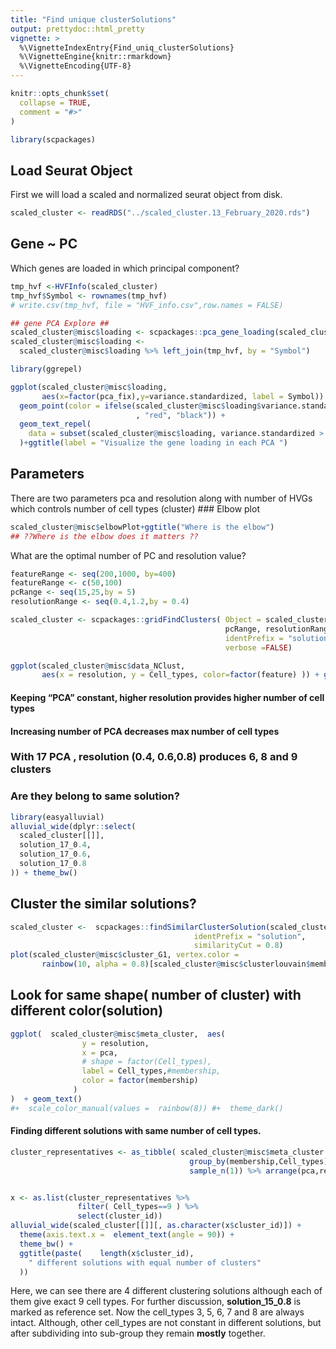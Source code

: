 ```yaml
---
title: "Find unique clusterSolutions"
output: prettydoc::html_pretty
vignette: >
  %\VignetteIndexEntry{Find_uniq_clusterSolutions}
  %\VignetteEngine{knitr::rmarkdown}
  %\VignetteEncoding{UTF-8}
---
```


```r
knitr::opts_chunk$set(
  collapse = TRUE,
  comment = "#>"
)
```

```r
library(scpackages)
```


## Load Seurat Object 

First we will load a scaled and normalized seurat object from disk.

```r
scaled_cluster <- readRDS("../scaled_cluster.13_February_2020.rds")
```

## Gene ~ PC

Which genes are loaded in which principal component?

```r
tmp_hvf <-HVFInfo(scaled_cluster)
tmp_hvf$Symbol <- rownames(tmp_hvf)
# write.csv(tmp_hvf, file = "HVF_info.csv",row.names = FALSE)

## gene PCA Explore ##
scaled_cluster@misc$loading <- scpackages::pca_gene_loading(scaled_cluster)
scaled_cluster@misc$loading <-
  scaled_cluster@misc$loading %>% left_join(tmp_hvf, by = "Symbol")

library(ggrepel)

ggplot(scaled_cluster@misc$loading, 
       aes(x=factor(pca_fix),y=variance.standardized, label = Symbol)) +
  geom_point(color = ifelse(scaled_cluster@misc$loading$variance.standardized > 4 
                            , "red", "black")) +
  geom_text_repel(
    data = subset(scaled_cluster@misc$loading, variance.standardized > 6 )
  )+ggtitle(label = "Visualize the gene loading in each PCA ")
```

## Parameters

There are two parameters pca and resolution along with number of HVGs which controls number of cell types (cluster) 
### Elbow plot 

```r

scaled_cluster@misc$elbowPlot+ggtitle("Where is the elbow")
## ??Where is the elbow does it matters ??
```

What are the optimal number of PC and resolution value?

```r
featureRange <- seq(200,1000, by=400)
featureRange <- c(50,100)
pcRange <- seq(15,25,by = 5)
resolutionRange <- seq(0.4,1.2,by = 0.4)

scaled_cluster <- scpackages::gridFindClusters( Object = scaled_cluster, 
                                                pcRange, resolutionRange, featureRange,
                                                identPrefix = "solution", 
                                                verbose =FALSE)

ggplot(scaled_cluster@misc$data_NClust,
       aes(x = resolution, y = Cell_types, color=factor(feature) )) + geom_line() + facet_wrap(. ~ pc)
```

#### Keeping "PCA" constant, higher resolution provides higher number of cell types
#### Increasing number of PCA decreases max number of cell types

### With 17 PCA , resolution (0.4, 0.6,0.8) produces 6, 8 and 9 clusters  
### Are they belong to same solution?  
```r
library(easyalluvial)
alluvial_wide(dplyr::select(
  scaled_cluster[[]],
  solution_17_0.4,
  solution_17_0.6,
  solution_17_0.8
)) + theme_bw()
```


## Cluster the similar solutions?

```r
scaled_cluster <-  scpackages::findSimilarClusterSolution(scaled_cluster,
                                         identPrefix = "solution",
                                         similarityCut = 0.8)
plot(scaled_cluster@misc$cluster_G1, vertex.color = 
       rainbow(10, alpha = 0.8)[scaled_cluster@misc$clusterlouvain$membership])

```

## Look for same shape( number of cluster) with different color(solution) 


```r
ggplot(  scaled_cluster@misc$meta_cluster,  aes(
                y = resolution,
                x = pca,
                # shape = factor(Cell_types),
                label = Cell_types,#membership,
                color = factor(membership)
              )
)  + geom_text()
#+  scale_color_manual(values =  rainbow(8)) #+  theme_dark()
```

#### Finding different solutions with same number of cell types.

```r
cluster_representatives <- as_tibble( scaled_cluster@misc$meta_cluster %>% 
                                        group_by(membership,Cell_types) %>% 
                                        sample_n(1)) %>% arrange(pca,resolution)


x <- as.list(cluster_representatives %>% 
               filter( Cell_types==9 ) %>% 
               select(cluster_id))
alluvial_wide(scaled_cluster[[]][, as.character(x$cluster_id)]) + 
  theme(axis.text.x =  element_text(angle = 90)) +
  theme_bw() + 
  ggtitle(paste(    length(x$cluster_id),
    " different solutions with equal number of clusters"
  ))
```

Here, we can see there are 4 different clustering solutions although each of them give exact 9 cell types. For further discussion, **solution_15_0.8** is marked as reference set. Now the cell_types 3, 5, 6, 7 and 8 are always intact. Although, other cell_types are not constant in different solutions, but after subdividing into sub-group they remain **mostly** together.
